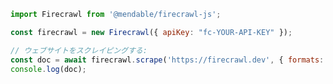 ```js Node
import Firecrawl from '@mendable/firecrawl-js';

const firecrawl = new Firecrawl({ apiKey: "fc-YOUR-API-KEY" });

// ウェブサイトをスクレイピングする:
const doc = await firecrawl.scrape('https://firecrawl.dev', { formats: ['markdown', 'html'] });
console.log(doc);
```
